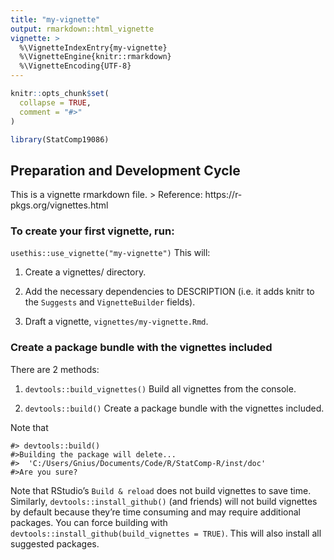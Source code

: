 ```yaml
---
title: "my-vignette"
output: rmarkdown::html_vignette
vignette: >
  %\VignetteIndexEntry{my-vignette}
  %\VignetteEngine{knitr::rmarkdown}
  %\VignetteEncoding{UTF-8}
---
```


```r
knitr::opts_chunk$set(
  collapse = TRUE,
  comment = "#>"
)
```

```r
library(StatComp19086)
```

## Preparation and Development Cycle

This is a vignette rmarkdown file. 
> Reference: https://r-pkgs.org/vignettes.html

### To create your first vignette, run:

`usethis::use_vignette("my-vignette")`
This will:

1. Create a vignettes/ directory.

2. Add the necessary dependencies to DESCRIPTION (i.e. it adds knitr to the `Suggests` and `VignetteBuilder` fields).

3. Draft a vignette, `vignettes/my-vignette.Rmd`. 

### Create a package bundle with the vignettes included

There are 2 methods:

1. `devtools::build_vignettes()` Build all vignettes from the console.

2. `devtools::build()` Create a package bundle with the vignettes included.

Note that 
```
#> devtools::build()
#>Building the package will delete...
#>  'C:/Users/Gnius/Documents/Code/R/StatComp-R/inst/doc'
#>Are you sure?
```

Note that
RStudio’s `Build & reload` does not build vignettes to save time. 
Similarly, `devtools::install_github()` (and friends) will not build vignettes by default because they’re time consuming and may require additional packages. 
You can force building with `devtools::install_github(build_vignettes = TRUE)`. 
This will also install all suggested packages.